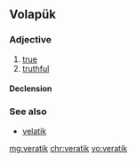 ==Volapük==

===Adjective===
{{head|vo|adjective}}

# [[true]]
# [[truthful]]

====Declension====
{{vo-decl-adj}}

===See also===
* [[velatik]]

[[mg:veratik]]
[[chr:veratik]]
[[vo:veratik]]